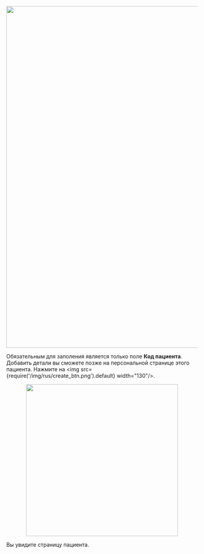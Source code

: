 <p align="center">
<img src={require('/img/rus/2-add-patient-button.png').default} width="900"/>
</p>

Обязательным для заполения является только поле **Код пациента**. Добавить детали вы сможете позже на
персональной странице этого пациента.
Нажмите на <img src={require('/img/rus/create_btn.png').default} width="130"/>.

<p align="center">
<img src={require('/img/rus/3-add-patient.png').default} height="400"/>
</p>

Вы увидите страницу пациента.